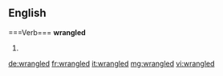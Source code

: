 ==English=====Verb===
'''wrangled'''

# {{past of|wrangle}}

[[de:wrangled]]
[[fr:wrangled]]
[[it:wrangled]]
[[mg:wrangled]]
[[vi:wrangled]]
